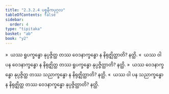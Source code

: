 ```yaml
---
title: "2.3.2.4 ပစ္စနီကပုဂ္ဂလ"
tableOfContents: false
sidebar:
  order: 4
type: "tipitaka"
basket: "ab"
book: "y2"
---
```



<DynamicBreadcrumb />

<Division number="170" book="y2" e="ch" v="33" p="60">

<Paragraph number="862" book="y2">
»  ယဿ ရူပက္ခန္ဓော နုပ္ပဇ္ဇိတ္ထ တဿ ဝေဒနာက္ခန္ဓော န နိရုဇ္ဈိတ္ထာတိ? နတ္ထိ.
</Paragraph>

<Paragraph number="863" book="y2">
«  ယဿ ဝါ ပန ဝေဒနာက္ခန္ဓော န နိရုဇ္ဈိတ္ထ တဿ ရူပက္ခန္ဓော နုပ္ပဇ္ဇိတ္ထာတိ? နတ္ထိ.
</Paragraph>

</Division>
<Division number="171" book="y2" e="ch" v="33" p="60">

<Paragraph number="864" book="y2">
»  ယဿ ဝေဒနာက္ခန္ဓော နုပ္ပဇ္ဇိတ္ထ တဿ သညာက္ခန္ဓော န နိရုဇ္ဈိတ္ထာတိ? နတ္ထိ.
</Paragraph>

<Paragraph number="865" book="y2">
«  ယဿ ဝါ ပန သညာက္ခန္ဓော န နိရုဇ္ဈိတ္ထ တဿ ဝေဒနာက္ခန္ဓော နုပ္ပဇ္ဇိတ္ထာတိ? နတ္ထိ.
</Paragraph>
</Division>